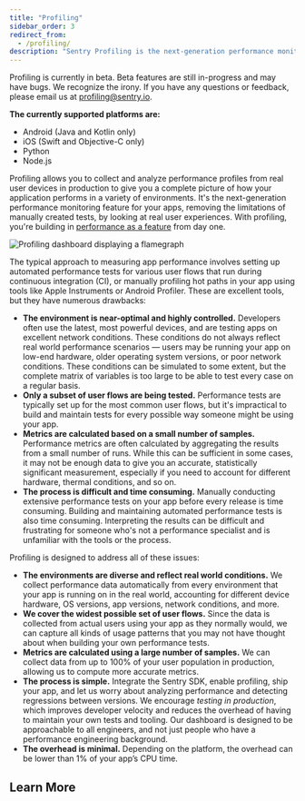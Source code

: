 ```yaml
---
title: "Profiling"
sidebar_order: 3
redirect_from:
  - /profiling/
description: "Sentry Profiling is the next-generation performance monitoring platform for your apps. It allows you to collect and analyze performance profiles from real user devices in production to give you a complete picture of how your application performs in a variety of environments."
---
```


<Note>

Profiling is currently in beta. Beta features are still in-progress and may have bugs. We recognize the irony. If you have any questions or feedback, please email us at [profiling@sentry.io](mailto:profiling@sentry.io).

**The currently supported platforms are:**

  * Android (Java and Kotlin only)
  * iOS (Swift and Objective-C only)
  * Python
  * Node.js

</Note>

Profiling allows you to collect and analyze performance profiles from real user devices in production to give you a complete picture of how your application performs in a variety of environments. It's the next-generation performance monitoring feature for your apps, removing the limitations of manually created tests, by looking at real user experiences. With profiling, you're building in [performance as a feature](https://blog.codinghorror.com/performance-is-a-feature/) from day one.

![Profiling dashboard displaying a flamegraph](profiling-dashboard.png)

The typical approach to measuring app performance involves setting up automated performance tests for various user flows that run during continuous integration (CI), or manually profiling hot paths in your app using tools like Apple Instruments or Android Profiler. These are excellent tools, but they have numerous drawbacks:

- **The environment is near-optimal and highly controlled.** Developers often use the latest, most powerful devices, and are testing apps on excellent network conditions. These conditions do not always reflect real world performance scenarios — users may be running your app on low-end hardware, older operating system versions, or poor network conditions. These conditions can be simulated to some extent, but the complete matrix of variables is too large to be able to test every case on a regular basis.
- **Only a subset of user flows are being tested.** Performance tests are typically set up for the most common user flows, but it's impractical to build and maintain tests for every possible way someone might be using your app.
- **Metrics are calculated based on a small number of samples.** Performance metrics are often calculated by aggregating the results from a small number of runs. While this can be sufficient in some cases, it may not be enough data to give you an accurate, statistically significant measurement, especially if you need to account for different hardware, thermal conditions, and so on.
- **The process is difficult and time consuming.** Manually conducting extensive performance tests on your app before every release is time consuming. Building and maintaining automated performance tests is also time consuming. Interpreting the results can be difficult and frustrating for someone who's not a performance specialist and is unfamiliar with the tools or the process.

Profiling is designed to address all of these issues:

- **The environments are diverse and reflect real world conditions.** We collect performance data automatically from every environment that your app is running on in the real world, accounting for different device hardware, OS versions, app versions, network conditions, and more.
- **We cover the widest possible set of user flows.** Since the data is collected from actual users using your app as they normally would, we can capture all kinds of usage patterns that you may not have thought about when building your own performance tests.
- **Metrics are calculated using a large number of samples.** We can collect data from up to 100% of your user population in production, allowing us to compute more accurate metrics.
- **The process is simple.** Integrate the Sentry SDK, enable profiling, ship your app, and let us worry about analyzing performance and detecting regressions between versions. We encourage *testing in production*, which improves developer velocity and reduces the overhead of having to maintain your own tests and tooling. Our dashboard is designed to be approachable to all engineers, and not just people who have a performance engineering background.
- **The overhead is minimal.** Depending on the platform, the overhead can be lower than 1% of your app’s CPU time.

## Learn More

<PageGrid />
